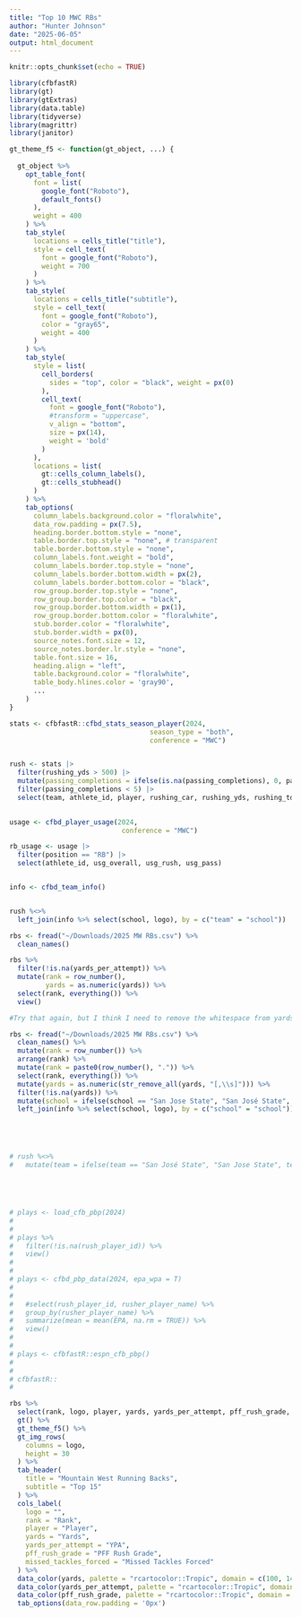 ```yaml
---
title: "Top 10 MWC RBs"
author: "Hunter Johnson"
date: "2025-06-05"
output: html_document
---
```


```r
knitr::opts_chunk$set(echo = TRUE)
```

```r

library(cfbfastR)
library(gt)
library(gtExtras)
library(data.table)
library(tidyverse)
library(magrittr)
library(janitor)

```

```r

gt_theme_f5 <- function(gt_object, ...) {
  
  gt_object %>%
    opt_table_font(
      font = list(
        google_font("Roboto"),
        default_fonts()
      ),
      weight = 400
    ) %>%
    tab_style(
      locations = cells_title("title"),
      style = cell_text(
        font = google_font("Roboto"),
        weight = 700
      )
    ) %>%
    tab_style(
      locations = cells_title("subtitle"),
      style = cell_text(
        font = google_font("Roboto"),
        color = "gray65",
        weight = 400
      )
    ) %>%
    tab_style(
      style = list(
        cell_borders(
          sides = "top", color = "black", weight = px(0)
        ),
        cell_text(
          font = google_font("Roboto"),
          #transform = "uppercase",
          v_align = "bottom",
          size = px(14),
          weight = 'bold'
        )
      ),
      locations = list(
        gt::cells_column_labels(),
        gt::cells_stubhead()
      )
    ) %>%
    tab_options(
      column_labels.background.color = "floralwhite",
      data_row.padding = px(7.5),
      heading.border.bottom.style = "none",
      table.border.top.style = "none", # transparent
      table.border.bottom.style = "none",
      column_labels.font.weight = "bold", 
      column_labels.border.top.style = "none",
      column_labels.border.bottom.width = px(2),
      column_labels.border.bottom.color = "black",
      row_group.border.top.style = "none",
      row_group.border.top.color = "black",
      row_group.border.bottom.width = px(1),
      row_group.border.bottom.color = "floralwhite",
      stub.border.color = "floralwhite",
      stub.border.width = px(0),
      source_notes.font.size = 12,
      source_notes.border.lr.style = "none",
      table.font.size = 16,
      heading.align = "left",
      table.background.color = "floralwhite",
      table_body.hlines.color = 'gray90',
      ...
    )
}

```

```r

stats <- cfbfastR::cfbd_stats_season_player(2024,
                                   season_type = "both",
                                   conference = "MWC") 


rush <- stats |>
  filter(rushing_yds > 500) |>
  mutate(passing_completions = ifelse(is.na(passing_completions), 0, passing_completions)) |>
  filter(passing_completions < 5) |>
  select(team, athlete_id, player, rushing_car, rushing_yds, rushing_td, rushing_long, rushing_ypc, fumbles_lost, fumbles_fum, receiving_rec, receiving_yds, receiving_td, receiving_long)
  

usage <- cfbd_player_usage(2024,
                            conference = "MWC")

rb_usage <- usage |>
  filter(position == "RB") |>
  select(athlete_id, usg_overall, usg_rush, usg_pass)


info <- cfbd_team_info()


rush %<>%
  left_join(info %>% select(school, logo), by = c("team" = "school"))

```

```r


rbs <- fread("~/Downloads/2025 MW RBs.csv") %>%
  clean_names()

rbs %>%
  filter(!is.na(yards_per_attempt)) %>%
  mutate(rank = row_number(),
         yards = as.numeric(yards)) %>%
  select(rank, everything()) %>%
  view()

#Try that again, but I think I need to remove the whitespace from yards first

rbs <- fread("~/Downloads/2025 MW RBs.csv") %>%
  clean_names() %>%
  mutate(rank = row_number()) %>%
  arrange(rank) %>%
  mutate(rank = paste0(row_number(), ".")) %>%
  select(rank, everything()) %>%
  mutate(yards = as.numeric(str_remove_all(yards, "[,\\s]"))) %>%
  filter(!is.na(yards)) %>%
  mutate(school = ifelse(school == "San Jose State", "San José State", school)) %>%
  left_join(info %>% select(school, logo), by = c("school" = "school"))





# rush %<>%
#   mutate(team = ifelse(team == "San José State", "San Jose State", team))





# plays <- load_cfb_pbp(2024)
# 
# 
# plays %>%
#   filter(!is.na(rush_player_id)) %>%
#   view()
# 
# 
# plays <- cfbd_pbp_data(2024, epa_wpa = T)
#   
#   
#   #select(rush_player_id, rusher_player_name) %>%
#   group_by(rusher_player_name) %>%
#   summarize(mean = mean(EPA, na.rm = TRUE)) %>%
#   view()
#   
#   
# plays <- cfbfastR::espn_cfb_pbp()  
# 
# 
# cfbfastR::
#   
```

```r

rbs %>%
  select(rank, logo, player, yards, yards_per_attempt, pff_rush_grade, missed_tackles_forced) %>%
  gt() %>%
  gt_theme_f5() %>%
  gt_img_rows(
    columns = logo,
    height = 30
  ) %>%
  tab_header(
    title = "Mountain West Running Backs",
    subtitle = "Top 15"
  ) %>%
  cols_label(
    logo = "",
    rank = "Rank",
    player = "Player",
    yards = "Yards",
    yards_per_attempt = "YPA",
    pff_rush_grade = "PFF Rush Grade",
    missed_tackles_forced = "Missed Tackles Forced"
  ) %>%
  data_color(yards, palette = "rcartocolor::Tropic", domain = c(100, 1400), reverse = T) %>%
  data_color(yards_per_attempt, palette = "rcartocolor::Tropic", domain = c(3.5, 8), reverse = T) %>%
  data_color(pff_rush_grade, palette = "rcartocolor::Tropic", domain = c(60, 95), reverse = T) %>%
  tab_options(data_row.padding = '0px')

```



